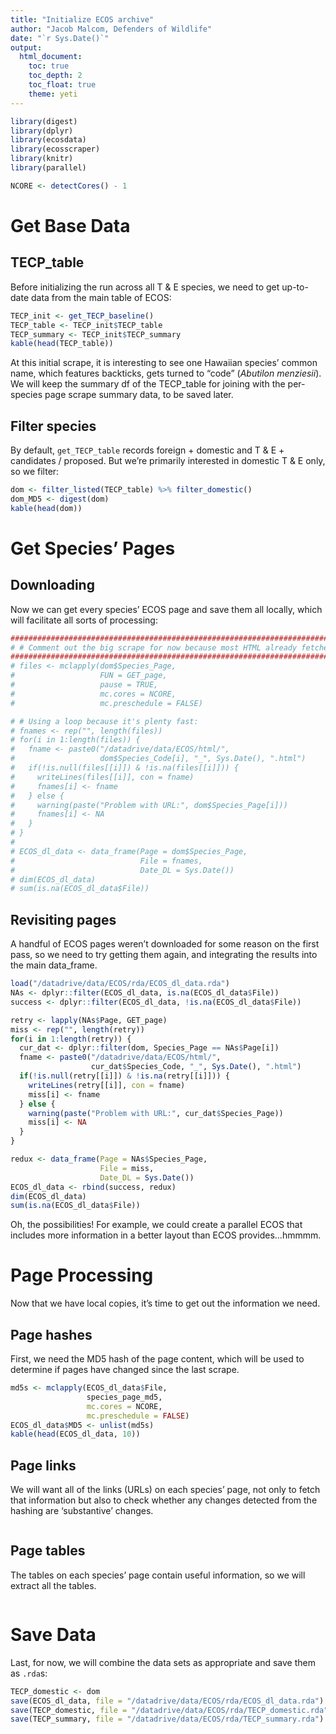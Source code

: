 ```yaml
---
title: "Initialize ECOS archive"
author: "Jacob Malcom, Defenders of Wildlife"
date: "`r Sys.Date()`"
output: 
  html_document:
    toc: true
    toc_depth: 2
    toc_float: true
    theme: yeti
---
```


```r
library(digest)
library(dplyr)
library(ecosdata)
library(ecosscraper)
library(knitr)
library(parallel)

NCORE <- detectCores() - 1
```

# Get Base Data

## TECP_table

Before initializing the run across all T & E species, we need to get up-to-date
data from the main table of ECOS:

```r
TECP_init <- get_TECP_baseline()
TECP_table <- TECP_init$TECP_table
TECP_summary <- TECP_init$TECP_summary
kable(head(TECP_table))
```

At this initial scrape, it is interesting to see one Hawaiian species' common
name, which features backticks, gets turned to "code" (_Abutilon menziesii_). 
We will keep the summary df of the TECP_table for joining with the per-species 
page scrape summary data, to be saved later.

## Filter species

By default, `get_TECP_table` records foreign + domestic and T & E + candidates /
proposed. But we're primarily interested in domestic T & E only, so we filter:

```r
dom <- filter_listed(TECP_table) %>% filter_domestic()
dom_MD5 <- digest(dom)
kable(head(dom))
```

# Get Species' Pages

## Downloading

Now we can get every species' ECOS page and save them all locally, which will
facilitate all sorts of processing:

```r
########################################################################
# # Comment out the big scrape for now because most HTML already fetched
########################################################################
# files <- mclapply(dom$Species_Page, 
#                   FUN = GET_page,
#                   pause = TRUE,
#                   mc.cores = NCORE,
#                   mc.preschedule = FALSE)

# # Using a loop because it's plenty fast:
# fnames <- rep("", length(files))
# for(i in 1:length(files)) {
#   fname <- paste0("/datadrive/data/ECOS/html/", 
#                   dom$Species_Code[i], "_", Sys.Date(), ".html")
#   if(!is.null(files[[i]]) & !is.na(files[[i]])) {
#     writeLines(files[[i]], con = fname)
#     fnames[i] <- fname 
#   } else {
#     warning(paste("Problem with URL:", dom$Species_Page[i]))
#     fnames[i] <- NA
#   }
# }
# 
# ECOS_dl_data <- data_frame(Page = dom$Species_Page,
#                            File = fnames,
#                            Date_DL = Sys.Date())
# dim(ECOS_dl_data)
# sum(is.na(ECOS_dl_data$File))
```

## Revisiting pages

A handful of ECOS pages weren't downloaded for some reason on the first pass, so 
we need to try getting them again, and integrating the results into the main 
data_frame.

```r
load("/datadrive/data/ECOS/rda/ECOS_dl_data.rda")
NAs <- dplyr::filter(ECOS_dl_data, is.na(ECOS_dl_data$File))
success <- dplyr::filter(ECOS_dl_data, !is.na(ECOS_dl_data$File))

retry <- lapply(NAs$Page, GET_page)
miss <- rep("", length(retry))
for(i in 1:length(retry)) {
  cur_dat <- dplyr::filter(dom, Species_Page == NAs$Page[i])
  fname <- paste0("/datadrive/data/ECOS/html/", 
                  cur_dat$Species_Code, "_", Sys.Date(), ".html")
  if(!is.null(retry[[i]]) & !is.na(retry[[i]])) {
    writeLines(retry[[i]], con = fname)
    miss[i] <- fname 
  } else {
    warning(paste("Problem with URL:", cur_dat$Species_Page))
    miss[i] <- NA
  }
}

redux <- data_frame(Page = NAs$Species_Page,
                    File = miss,
                    Date_DL = Sys.Date())
ECOS_dl_data <- rbind(success, redux)
dim(ECOS_dl_data)
sum(is.na(ECOS_dl_data$File))
```

Oh, the possibilities! For example, we could create a parallel ECOS that 
includes more information in a better layout than ECOS provides...hmmmm.

# Page Processing

Now that we have local copies, it's time to get out the information we need.

## Page hashes

First, we need the MD5 hash of the page content, which will be used to determine
if pages have changed since the last scrape.

```r
md5s <- mclapply(ECOS_dl_data$File, 
                 species_page_md5,
                 mc.cores = NCORE,
                 mc.preschedule = FALSE)
ECOS_dl_data$MD5 <- unlist(md5s)
kable(head(ECOS_dl_data, 10))
```

## Page links

We will want all of the links (URLs) on each species' page, not only to fetch 
that information but also to check whether any changes detected from the hashing
are 'substantive' changes.

```r

```

## Page tables

The tables on each species' page contain useful information, so we will extract
all the tables.

```r

```

# Save Data

Last, for now, we will combine the data sets as appropriate and save them as
`.rda`s:

```r
TECP_domestic <- dom
save(ECOS_dl_data, file = "/datadrive/data/ECOS/rda/ECOS_dl_data.rda")
save(TECP_domestic, file = "/datadrive/data/ECOS/rda/TECP_domestic.rda")
save(TECP_summary, file = "/datadrive/data/ECOS/rda/TECP_summary.rda")
```
